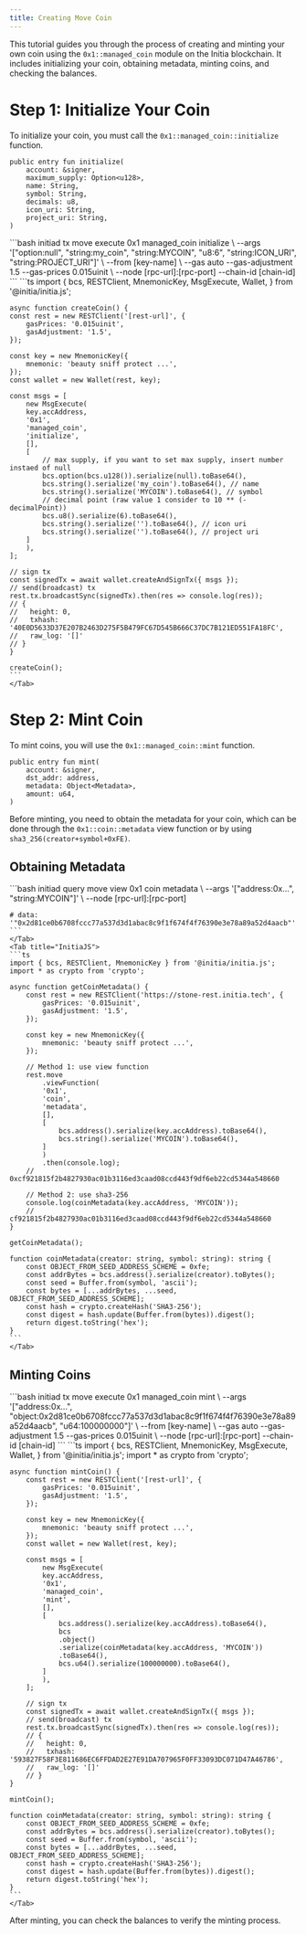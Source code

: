 ```yaml
---
title: Creating Move Coin
---
```


This tutorial guides you through the process of creating and minting your own coin using the `0x1::managed_coin` module on the Initia blockchain. It includes initializing your coin, obtaining metadata, minting coins, and checking the balances.

# Step 1: Initialize Your Coin

To initialize your coin, you must call the `0x1::managed_coin::initialize` function. 

```move
public entry fun initialize(
    account: &signer,
    maximum_supply: Option<u128>,
    name: String,
    symbol: String,
    decimals: u8,
    icon_uri: String,
    project_uri: String,
)
```

<Tabs>
    <Tab title="CLI">
    ```bash
    initiad tx move execute 0x1 managed_coin initialize \
        --args '["option<u128>:null", "string:my_coin", "string:MYCOIN", "u8:6", "string:ICON_URI", "string:PROJECT_URI"]' \
        --from [key-name] \
        --gas auto --gas-adjustment 1.5 --gas-prices 0.015uinit \
        --node [rpc-url]:[rpc-port] --chain-id [chain-id]
    ```
    </Tab>
    <Tab title="InitiaJS">
    ```ts
    import {
        bcs,
        RESTClient,
        MnemonicKey,
        MsgExecute,
        Wallet,
    } from '@initia/initia.js';

    async function createCoin() {
    const rest = new RESTClient('[rest-url]', {
        gasPrices: '0.015uinit',
        gasAdjustment: '1.5',
    });

    const key = new MnemonicKey({
        mnemonic: 'beauty sniff protect ...',
    });
    const wallet = new Wallet(rest, key);

    const msgs = [
        new MsgExecute(
        key.accAddress,
        '0x1',
        'managed_coin',
        'initialize',
        [],
        [
            // max supply, if you want to set max supply, insert number instaed of null
            bcs.option(bcs.u128()).serialize(null).toBase64(),
            bcs.string().serialize('my_coin').toBase64(), // name
            bcs.string().serialize('MYCOIN').toBase64(), // symbol
            // decimal point (raw value 1 consider to 10 ** (- decimalPoint))
            bcs.u8().serialize(6).toBase64(),
            bcs.string().serialize('').toBase64(), // icon uri
            bcs.string().serialize('').toBase64(), // project uri
        ]
        ),
    ];

    // sign tx
    const signedTx = await wallet.createAndSignTx({ msgs });
    // send(broadcast) tx
    rest.tx.broadcastSync(signedTx).then(res => console.log(res));
    // {
    //   height: 0,
    //   txhash: '40E0D5633D37E207B2463D275F5B479FC67D545B666C37DC7B121ED551FA18FC',
    //   raw_log: '[]'
    // }
    }

    createCoin();
    ```
    </Tab>
</Tabs>

# Step 2: Mint Coin

To mint coins, you will use the `0x1::managed_coin::mint` function.

```move
public entry fun mint(
    account: &signer,
    dst_addr: address,
    metadata: Object<Metadata>,
    amount: u64,
)
```

Before minting, you need to obtain the metadata for your coin, which can be done through the `0x1::coin::metadata` view function or by using `sha3_256(creator+symbol+0xFE)`.

## Obtaining Metadata

<Tabs>
    <Tab title="CLI">
    ```bash
    initiad query move view 0x1 coin metadata \
        --args '["address:0x...", "string:MYCOIN"]' \
        --node [rpc-url]:[rpc-port]

    # data: '"0x2d81ce0b6708fccc77a537d3d1abac8c9f1f674f4f76390e3e78a89a52d4aacb"'
    ```
    </Tab>
    <Tab title="InitiaJS">
    ```ts
    import { bcs, RESTClient, MnemonicKey } from '@initia/initia.js';
    import * as crypto from 'crypto';

    async function getCoinMetadata() {
        const rest = new RESTClient('https://stone-rest.initia.tech', {
            gasPrices: '0.015uinit',
            gasAdjustment: '1.5',
        });

        const key = new MnemonicKey({
            mnemonic: 'beauty sniff protect ...',
        });

        // Method 1: use view function
        rest.move
            .viewFunction(
            '0x1',
            'coin',
            'metadata',
            [],
            [
                bcs.address().serialize(key.accAddress).toBase64(),
                bcs.string().serialize('MYCOIN').toBase64(),
            ]
            )
            .then(console.log);
        // 0xcf921815f2b4827930ac01b3116ed3caad08ccd443f9df6eb22cd5344a548660

        // Method 2: use sha3-256
        console.log(coinMetadata(key.accAddress, 'MYCOIN'));
        // cf921815f2b4827930ac01b3116ed3caad08ccd443f9df6eb22cd5344a548660
    }

    getCoinMetadata();

    function coinMetadata(creator: string, symbol: string): string {
        const OBJECT_FROM_SEED_ADDRESS_SCHEME = 0xfe;
        const addrBytes = bcs.address().serialize(creator).toBytes();
        const seed = Buffer.from(symbol, 'ascii');
        const bytes = [...addrBytes, ...seed, OBJECT_FROM_SEED_ADDRESS_SCHEME];
        const hash = crypto.createHash('SHA3-256');
        const digest = hash.update(Buffer.from(bytes)).digest();
        return digest.toString('hex');
    }
    ```
    </Tab>
</Tabs>


## Minting Coins

<Tabs>
    <Tab title="CLI">
    ```bash
    initiad tx move execute 0x1 managed_coin mint \
        --args '["address:0x...", "object:0x2d81ce0b6708fccc77a537d3d1abac8c9f1f674f4f76390e3e78a89a52d4aacb", "u64:100000000"]' \
        --from [key-name] \
        --gas auto --gas-adjustment 1.5 --gas-prices 0.015uinit \
        --node [rpc-url]:[rpc-port] --chain-id [chain-id]
    ```
    </Tab>
    <Tab title="InitiaJS">
    ```ts
    import {
        bcs,
        RESTClient,
        MnemonicKey,
        MsgExecute,
        Wallet,
    } from '@initia/initia.js';
    import * as crypto from 'crypto';

    async function mintCoin() {
        const rest = new RESTClient('[rest-url]', {
            gasPrices: '0.015uinit',
            gasAdjustment: '1.5',
        });

        const key = new MnemonicKey({
            mnemonic: 'beauty sniff protect ...',
        });
        const wallet = new Wallet(rest, key);

        const msgs = [
            new MsgExecute(
            key.accAddress,
            '0x1',
            'managed_coin',
            'mint',
            [],
            [
                bcs.address().serialize(key.accAddress).toBase64(),
                bcs
                .object()
                .serialize(coinMetadata(key.accAddress, 'MYCOIN'))
                .toBase64(),
                bcs.u64().serialize(100000000).toBase64(),
            ]
            ),
        ];

        // sign tx
        const signedTx = await wallet.createAndSignTx({ msgs });
        // send(broadcast) tx
        rest.tx.broadcastSync(signedTx).then(res => console.log(res));
        // {
        //   height: 0,
        //   txhash: '593827F58F3E811686EC6FFDAD2E27E91DA707965F0FF33093DC071D47A46786',
        //   raw_log: '[]'
        // }
    }

    mintCoin();

    function coinMetadata(creator: string, symbol: string): string {
        const OBJECT_FROM_SEED_ADDRESS_SCHEME = 0xfe;
        const addrBytes = bcs.address().serialize(creator).toBytes();
        const seed = Buffer.from(symbol, 'ascii');
        const bytes = [...addrBytes, ...seed, OBJECT_FROM_SEED_ADDRESS_SCHEME];
        const hash = crypto.createHash('SHA3-256');
        const digest = hash.update(Buffer.from(bytes)).digest();
        return digest.toString('hex');
    }
    ```
    </Tab>
</Tabs>

After minting, you can check the balances to verify the minting process.